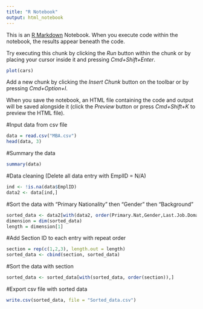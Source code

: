 ```yaml
---
title: "R Notebook"
output: html_notebook
---
```


This is an [R Markdown](http://rmarkdown.rstudio.com) Notebook. When you execute code within the notebook, the results appear beneath the code. 

Try executing this chunk by clicking the *Run* button within the chunk or by placing your cursor inside it and pressing *Cmd+Shift+Enter*. 

```r
plot(cars)
```

Add a new chunk by clicking the *Insert Chunk* button on the toolbar or by pressing *Cmd+Option+I*.

When you save the notebook, an HTML file containing the code and output will be saved alongside it (click the *Preview* button or press *Cmd+Shift+K* to preview the HTML file).


#Input data from csv file

```r
data = read.csv("MBA.csv")
head(data, 3)
```

#Summary the data

```r
summary(data)
```


#Data cleaning (Delete all data entry with EmplID = N/A)
```r
ind <- !is.na(data$EmplID)
data2 <- data[ind,]
```


#Sort the data with "Primary Nationality" then "Gender" then "Background"
```r
sorted_data <- data2[with(data2, order(Primary.Nat,Gender,Last.Job.Domain.Description)),]
dimension = dim(sorted_data)
length = dimension[1]
```

#Add Section ID to each entry with repeat order
```r
section = rep(c(1,2,3), length.out = length)
sorted_data <- cbind(section, sorted_data)
```

#Sort the data with section
```r
sorted_data <- sorted_data[with(sorted_data, order(section)),]
```

#Export csv file with sorted data
```r
write.csv(sorted_data, file = "Sorted_data.csv")
```

